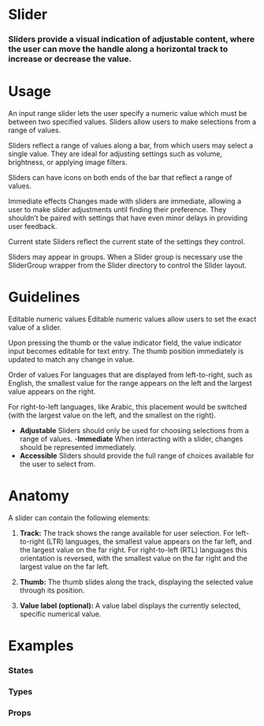 
<Meta title="Data Entry|Ranges/Slider" component={Slider} />

# Slider

### Sliders provide a visual indication of adjustable content, where the user can move the handle along a horizontal track to increase or decrease the value.

<Preview withToolbar>
  <Story name="Standard">
    <Slider id="default" label="Slider" min={1} max={20} value={8} />
  </Story>
</Preview>

# Usage

An input range slider lets the user specify a numeric value which must be between two specified values.
Sliders allow users to make selections from a range of values.

Sliders reflect a range of values along a bar, from which users may select a single value. They are ideal for adjusting settings such as volume, brightness, or applying image filters.

Sliders can have icons on both ends of the bar that reflect a range of values.

Immediate effects
Changes made with sliders are immediate, allowing a user to make slider adjustments until finding their preference. They shouldn’t be paired with settings that have even minor delays in providing user feedback.

Current state
Sliders reflect the current state of the settings they control.


Sliders may appear in groups. When a Slider group is necessary use the SliderGroup wrapper from the Slider directory to control the Slider layout.

# Guidelines

Editable numeric values
Editable numeric values allow users to set the exact value of a slider.

Upon pressing the thumb or the value indicator field, the value indicator input becomes editable for text entry. The thumb position immediately is updated to match any change in value.

Order of values
For languages that are displayed from left-to-right, such as English, the smallest value for the range appears on the left and the largest value appears on the right.

For right-to-left languages, like Arabic, this placement would be switched (with the largest value on the left, and the smallest on the right).

- **Adjustable**
  Sliders should only be used for choosing selections from a range of values. -**Immediate**
  When interacting with a slider, changes should be represented immediately.
- **Accessible**
  Sliders should provide the full range of choices available for the user to select from.

# Anatomy

A slider can contain the following elements:

1. **Track:**
   The track shows the range available for user selection. For left-to-right (LTR) languages, the smallest value appears on the far left, and the largest value on the far right. For right-to-left (RTL) languages this orientation is reversed, with the smallest value on the far right and the largest value on the far left.

2. **Thumb:**
   The thumb slides along the track, displaying the selected value through its position.

3. **Value label (optional):**
   A value label displays the currently selected, specific numerical value.

<!-- ## Behavior -->

# Examples

### States

<!-- We can drop it in a `Preview` to get a code snippet: -->

<Preview>
  <Story name="States">
    <Form columns="1">
      <FormSection title="Standard">
        <Slider min={1} max={20} />
      </FormSection>
      <FormSection title="Error">
        <Slider error min={1} max={20} />
      </FormSection>
      <FormSection title="Disabled">
        <Slider disabled min={1} max={20} />
      </FormSection>
    </Form>
  </Story>
</Preview>

### Types
<Preview>
  <Story name="Types">
    <Form columns="1">
      <FormSection title="Standard">
        <Slider min={1} max={20} value={10} />
      </FormSection>
      <FormSection title="With Label">
        <Slider min={1} max={20} value={1} withLabel />
      </FormSection>
      <FormSection title="With Range">
        <Slider  min={1} max={20} value={15} withRange />
      </FormSection>
    </Form>
  </Story>
</Preview>


### Props

<Props of={Slider} />

